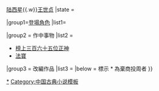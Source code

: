 {{Navbox
|name= 封神演义
|title = 《[[封神演義]]》
|listclass = hlist

| above = 作者：[[许仲琳]]{{.w}}[[陆西星]]{{.w}}[[王世贞]]
|state = {{{state<includeonly>|collapsed</includeonly>}}}

|group1=[[封神演義角色列表|登場角色]]
|list1={{Navbox |child
|group1 = [[封神演義角色列表#闡教|闡教]]
|list1 = 
*[[元始天尊]]
*[[封神演義角色列表#二代弟子|十二弟子]]
*[[太乙救苦天尊|太乙真人]]
*[[申公豹]]
*[[楊戩 (神話人物)|楊戩]]
*[[哪吒]]
*[[封神演義角色列表#三代弟子|韦护]]
*[[雷震子]]
*[[黄天化]]
*[[土行孙]]
*[[金吒]]
*[[木吒]]
*[[李靖 (神话人物)|李靖]]
*[[封神演義角色列表|武吉]]

|group2 = [[封神演義角色列表#截教|截教]]
|list2 = 
*[[封神演義角色列表|通天教主]]
*[[封神演義角色列表#九龍島四聖|九龍島四聖]]
*[[封神演義角色列表#魔家四將|魔家四將]]
*[[封神演義角色列表#十天君|十天君]]
*[[封神演義角色列表#趙公明|趙公明]]
*[[封神演義角色列表|三霄娘娘]]

|group3 = [[商朝|殷商]]
|list3 = 
*[[封神演義角色列表#紂王|紂王]]
*[[封神演義角色列表#千年狐狸精|千年狐狸精]]（[[封神演義角色列表#蘇妲己|蘇妲己]]）
*[[殷郊]]
*[[殷洪]]
*[[比干]]
*[[聞仲]]
*[[封神演義角色列表|黄飞虎]]{{smallsup|*}}
*[[封神演義角色列表|崇黑虎]]{{smallsup|*}}
*[[李靖_(神话人物)|李靖]]{{smallsup|*}}
*[[封神演義角色列表|鄧九公]]{{smallsup|*}}
*[[封神演義角色列表|鄧嬋玉]]{{smallsup|*}}
*[[封神演義角色列表|蘇護]]{{smallsup|*}}

|group4 = [[周朝|西岐]]
|list4 =
*[[封神演義角色列表#姬昌|西伯侯姬昌]]
*[[封神演義角色列表#姬發|周武王姬發]]
*[[封神演義角色列表#姜子牙|姜子牙]]
*[[封神演義角色列表#伯邑考|伯邑考]]
*[[封神演義角色列表#南宮适|南宫适]]
*[[封神演義角色列表#散宜生|散宜生]]
}}

|group2 = 作中事物
|list2  = 
*[[封神榜三百六十五位正神|榜上三百六十五位正神]]
*[[封神演義法寶列表|法寶]]

|group3 = 改編作品
|list3  = {{Navbox|child
|group1 = 戲劇
|list1 = 
*[[肉山藏妲己]]（1949）

|group2 = 電影
|list2 = 
*[[封神传奇]]（2016）
*[[封神榜·妖滅]]（2020）
*[[封神三部曲]]
** [[封神三部曲之妖亂國殤|妖亂國殤]]（2020）
** [[封神三部曲之魔道爭鋒|魔道爭鋒]]（2021）
** [[封神三部曲之封神天下|封神天下]]（2022）

|group3 = 電視劇
|list3 = 
*[[封神榜 (1990年电视剧)|封神榜]]（1990）
*[[哪吒 (1986年電視劇)|哪吒]]（1986）
*[[莲花童子哪吒]]（1999）
*[[封神榜 (2000年電視劇)|封神榜]]（2000）
*[[封神榜 (2001年電視劇)|封神榜]]（2001）
*[[封神榜之凤鸣岐山]]（2006）
*[[封神榜之武王伐纣]]（2009）
*[[封神英雄榜]]（2014）
*[[封神英雄]]（2015）
*[[封神演义 (2019年电视剧)|封神演義]]（2019）
*[[哪吒與楊戩]]（待定）
*[[封神之天启]]（待定）

|group4 = 漫畫
|list4 = 
*{{link-ja|殷周傳說|殷周伝説}}（1994）
*[[封神演義 (漫畫)|封神演義]]（1996）
*[[天庭學園]]（2010）
*[[封神紀]]（2010）

|group5 = 電子遊戲
|list5 = 
*[[封神榜 伏魔三太子]]（1995）
*{{link-ja|愛蔵版 封神演義|封神演義 (ゲーム)}}（1999）
*[[荡神志]]（2004）
*[[封神殺]]（2011）

|group6 = 動畫電影
|list6 = 
*[[封神榜 (1975年電影)|封神榜]]（1975）
*[[哪吒闹海]]（1979）
*[[我是哪吒]]（2016）
*[[哪吒之魔童降世]]（2019）
*[[姜子牙 (电影)|姜子牙]]（2020）
*[[新神榜：哪吒重生]]（2021）

|group7 = 電視動畫
|list7 = 
*[[封神榜传奇]]（1999）
*[[封神演義 (漫畫)|仙界传 封神演義]]（1999）
*[[哪吒传奇]]（2003）
*[[封神演義 (漫畫)|霸穹 封神演義]]（2018）
}}
|below = 標示 * 為棄商投周者
}}<noinclude>

{{DEFAULTSORT:F封神}}
[[Category:封神演义|*]]
[[Category:中国古典小说模板]]
</noinclude>